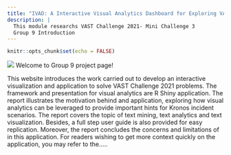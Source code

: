 ```yaml
---
title: "IVAD: A Interactive Visual Analytics Dashboard for Exploring VAST Challenge 2021"
description: |
  This module researchs VAST Challenge 2021- Mini Challenge 3
  Group 9 Introduction
---
```

```r
knitr::opts_chunk$set(echo = FALSE)
```

![](image/MC3_cover.jpg)
Welcome to Group 9 project page!

This website introduces the work carried out to develop an interactive visualization and application to solve VAST Challenge 2021 problems. The framework and presentation for visual analytics are R Shiny application. The report illustrates the motivation behind and application, exploring how visual analytics can be leveraged to provide important hints for Kronos incident scenarios. The report covers the topic of text mining, text analytics and text visualization. Besides, a full step user guide is also provided for easy replication. Moreover, the report concludes the concerns and limitations of in this application. For readers wishing to get more context quickly on the application, you may refer to the.....

